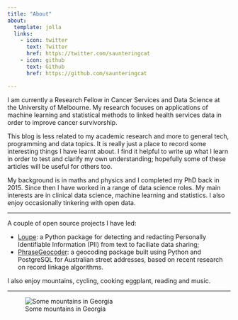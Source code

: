 ```yaml
---
title: "About"
about:
  template: jolla
  links:
    - icon: twitter
      text: Twitter
      href: https://twitter.com/saunteringcat
    - icon: github
      text: Github
      href: https://github.com/saunteringcat

---
```


I am currently a Research Fellow in Cancer Services and Data Science at the University of Melbourne. My research focuses on applications of machine learning and statistical methods to linked health services data in order to improve cancer survivorship.

This blog is less related to my academic research and more to general tech, programming and data topics. It is really just a place to record some interesting things I have learnt about. I find it helpful to write up what I learn in order to test and clarify my own understanding; hopefully some of these articles will be useful for others too. 

My background is in maths and physics and I completed my PhD back in 2015. Since then I have worked in a range of data science roles. My main interests are in clinical data science, machine learning and statistics. I also enjoy occasionally tinkering with open data.

*** 

A couple of open source projects I have led:

- [Loupe](https://github.com/saunteringcat/loupe): a Python package for detecting and redacting Personally Identifiable Information (PII) from text to faciliate data sharing;
- [PhraseGeocoder](https://github.com/saunteringcat/loupe): a geocoding package built using Python and PostgreSQL for Australian street addresses, based on recent research on record linkage algorithms. 

I also enjoy mountains, cycling, cooking eggplant, reading and music.

***

![Some mountains in Georgia](georgia1.jpg)